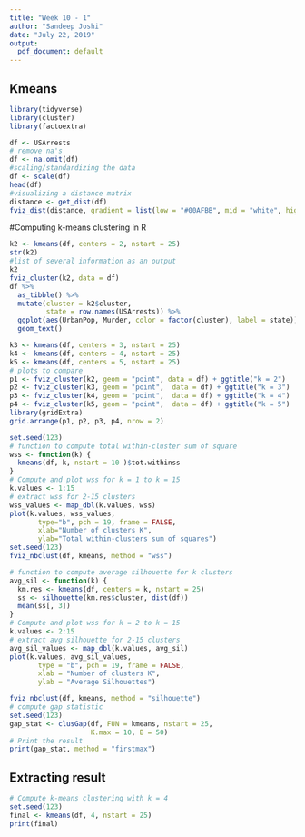 ```yaml
---
title: "Week 10 - 1"
author: "Sandeep Joshi"
date: "July 22, 2019"
output:
  pdf_document: default
---
```


## Kmeans

```r
library(tidyverse)
library(cluster) 
library(factoextra)
```

```r
df <- USArrests
# remove na's
df <- na.omit(df)
#scaling/standardizing the data
df <- scale(df)
head(df)
#visualizing a distance matrix
distance <- get_dist(df)
fviz_dist(distance, gradient = list(low = "#00AFBB", mid = "white", high = "#FC4E07"))
```
#Computing k-means clustering in R
```r
k2 <- kmeans(df, centers = 2, nstart = 25)
str(k2)
#list of several information as an output
k2
fviz_cluster(k2, data = df)
df %>%
  as_tibble() %>%
  mutate(cluster = k2$cluster,
         state = row.names(USArrests)) %>%
  ggplot(aes(UrbanPop, Murder, color = factor(cluster), label = state)) +
  geom_text()
```



```r
k3 <- kmeans(df, centers = 3, nstart = 25)
k4 <- kmeans(df, centers = 4, nstart = 25)
k5 <- kmeans(df, centers = 5, nstart = 25)
# plots to compare
p1 <- fviz_cluster(k2, geom = "point", data = df) + ggtitle("k = 2")
p2 <- fviz_cluster(k3, geom = "point",  data = df) + ggtitle("k = 3")
p3 <- fviz_cluster(k4, geom = "point",  data = df) + ggtitle("k = 4")
p4 <- fviz_cluster(k5, geom = "point",  data = df) + ggtitle("k = 5")
library(gridExtra)
grid.arrange(p1, p2, p3, p4, nrow = 2)
```



```r
set.seed(123)
# function to compute total within-cluster sum of square 
wss <- function(k) {
  kmeans(df, k, nstart = 10 )$tot.withinss
}
# Compute and plot wss for k = 1 to k = 15
k.values <- 1:15
# extract wss for 2-15 clusters
wss_values <- map_dbl(k.values, wss)
plot(k.values, wss_values,
       type="b", pch = 19, frame = FALSE, 
       xlab="Number of clusters K",
       ylab="Total within-clusters sum of squares")
set.seed(123)
fviz_nbclust(df, kmeans, method = "wss")
```


```r
# function to compute average silhouette for k clusters
avg_sil <- function(k) {
  km.res <- kmeans(df, centers = k, nstart = 25)
  ss <- silhouette(km.res$cluster, dist(df))
  mean(ss[, 3])
}
# Compute and plot wss for k = 2 to k = 15
k.values <- 2:15
# extract avg silhouette for 2-15 clusters
avg_sil_values <- map_dbl(k.values, avg_sil)
plot(k.values, avg_sil_values,
       type = "b", pch = 19, frame = FALSE, 
       xlab = "Number of clusters K",
       ylab = "Average Silhouettes")
```

```r
fviz_nbclust(df, kmeans, method = "silhouette")
# compute gap statistic
set.seed(123)
gap_stat <- clusGap(df, FUN = kmeans, nstart = 25,
                    K.max = 10, B = 50)
# Print the result
print(gap_stat, method = "firstmax")
```


## Extracting result

```r
# Compute k-means clustering with k = 4
set.seed(123)
final <- kmeans(df, 4, nstart = 25)
print(final)
```